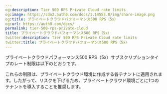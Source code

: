 ```yaml
---
og:description: Tier 500 RPS Private Cloud rate limits
og:image: https://cdn2.auth0.com/docs/1.14553.0/img/share-image.png
og:title: プライベートクラウドパフォーマンス500 RPS（5x）
og:url: https://auth0.com/docs/
permalink: tier-500-rps-private-cloud
title: プライベートクラウドパフォーマンス500 RPS（5x）
twitter:description: Tier 500 RPS Private Cloud rate limits
twitter:title: プライベートクラウドパフォーマンス500 RPS（5x）
---
```


プライベートクラウドパフォーマンス500 RPS（5x）サブスクリプションタイプのレート制限は以下のとおりです。

これらの制限は、プライベートクラウド環境に作成する各テナントに適用されます。したがって、リスクを下げるため、プライベートクラウド環境ごとに1つのテナントを導入することを推奨します。